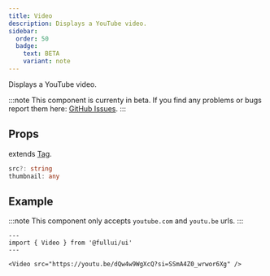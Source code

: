```yaml
---
title: Video
description: Displays a YouTube video.
sidebar: 
  order: 50
  badge:
    text: BETA
    variant: note
---
```

Displays a YouTube video.

:::note
This component is currenty in beta.
If you find any problems or bugs report them here: [GitHub Issues](https://github.com/fullui/ui/issues).
:::

## Props
extends [Tag](/utility/tag).
```ts
src?: string
thumbnail: any
```

## Example

:::note
This component only accepts `youtube.com` and `youtu.be` urls.
:::

```astro live
---
import { Video } from '@fullui/ui'
---

<Video src="https://youtu.be/dQw4w9WgXcQ?si=SSmA4Z0_wrwor6Xg" />
```